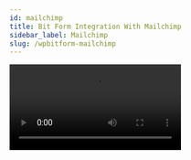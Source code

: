 ```yaml
---
id: mailchimp
title: Bit Form Integration With Mailchimp 
sidebar_label: Mailchimp
slug: /wpbitform-mailchimp
---
```


<Video youtube src="ZjAVXYbh7LY" />
<br/>

Building a good email list of your users can help you enrich your brand or company’s marketing strategy. With the direct **Bit Form integration with Mailchimp**, you can add the contact to the audience list as a subscriber. Go through the documentation about the Mailchimp integration process.

## Authorization Process 

At first, select the name of the form you have created before or create a new form to apply the Mailchimp integration.

<Image src="MailChimp/1 Select form" alt="Mailchimp" w="1020" h="300" /> 

After that, follow the below instructions.

A. Follow the path:

***Settings=> Integrations => Click on (+) => Click on ‘Mailchimp’***

<Image src="MailChimp/2.1 Settings to Integration" alt="Mailchimp" w="1020" h="300" />

<Image src="MailChimp/2.2 Integration to Mailchimp" alt="Mailchimp" w="1020" h="300" />

<Image src="MailChimp/2.3 Select Mailchimp" alt="Mailchimp" w="1020" h="300" />

B. Integration Name: Set the integration name ***Mailchimp API***.

C. Homepage URL: Enter the URL of your website.

D. Authorized Redirect URL: Enter the URL in which Mailchimp will send the authentication code.

E. Client ID & Secret: For client ID & secret, you have to visit the Mailchimp API console. If you already have any Client ID & secret before then copy this to the field. If you don’t have any, then you have to create a new client ID & secret.

To get new Client Id & Client secret information go to ***Mailchimp API CONSOL => Register An App***

<Image src="MailChimp/API" alt="Mailchimp" w="1020" h="400" />

<Image src="MailChimp/3.1 Register app" alt="Mailchimp" w="1020" h="300" />

Register all the information. In the ***App website*** & ***Redirect URL*** fields you have to give the values of the field of ***Homepage URL*** & ***Authorized Redirect URL*** respectively. Now, click on the ***Create*** button to get your client ID & Secret information from Mailchimp.

<Image src="MailChimp/4 Create" alt="Mailchimp" w="792" h="656" />

<Image src="MailChimp/Give-Id-Secret" alt="Mailchimp" w="792" h="300" />

F. Now click ***Authorize*** & you are ready to import all your data from Bit Form to your Mailchimp account.

<Image src="MailChimp/Authorize" alt="Mailchimp" w="1020" h="400" />

## Integration Settings

 1. Select the audience from the drop-down option. You have to create an audience before on your Mailchimp account. You can add a Tag [ also multiple tags] for the audience that you have created before on your MailChimp account.

 <Image src="MailChimp/6 Select audience list" alt="Mailchimp" w="1077" h="400" />

 <Image src="MailChimp/Tag-MailChimp-Bit-Formpng" alt="Mailchimp" w="1077" h="300" />

2. When you fill-up the audience list field, you will find the ***Map Field*** option. You have to map all the necessary form fields with the related Mailchimp field.

 <Image src="MailChimp/Tag&Map-Bit-Form" alt="Mailchimp" w="1077" h="400" />

3. Also, you can enable the action  Add Address Field to add the address of the contact. The addresses fields of Mailchimp are fixed – ***Address***, ***City***, ***Zip*** & ***State***. These fields are required for the Mailchimp audience. 

 <Image src="MailChimp/Address-Field-Map-MailChimp-Bit-Form" alt="Mailchimp" w="1077" h="350" />

4. By enabling the action  ***Double-Opt-in*** admin can ask permission from users if they want to subscribe to MailChimp or not.

 <Image src="MailChimp/Double-Opt-In-MailChimp-Bit-Form" alt="Mailchimp" w="1077" h="350" />

5. You can also update the submitted data by enabling the action called ***Update Mailchimp***. Suppose the user already submitted data under an email address. Again they want to submit data under the same email, if the action is enabled then the new data will be updated regarding that email address.

 <Image src="MailChimp/Update-MailChimp-Bit-Form" alt="Mailchimp" w="1077" h="300" />

6. After clicking on ***Finish & Save***, the Mailchimp integration is ready.

 <Image src="MailChimp/10 Finish & Save" alt="Mailchimp" w="1077" h="300" />

7. Now, you have to set conditional logic to trigger the integration for the submitted data. When you set conditional logic, remember some points – set ‘Action behavior = Always’ & specify the integration name you have created for Mailchimp. If you don’t select the integration name properly, then the integration will not work.

 <Image src="MailChimp/Select Intrgration" alt="Mailchimp" w="1077" h="400" />

8. After submitting any data, you can see the record both on the Mailchimp account & response page of BitForm.

 <Image src="MailChimp/Submit Data" alt="Mailchimp" w="1077" h="450" />

 <Image src="MailChimp/Data on Mailchimp" alt="Mailchimp" w="1077" h="350" />

 <Image src="MailChimp/Data on responses" alt="Mailchimp" w="1077" h="350" />

9. When you update any data from the responses page, you can see the update directly on your Mailchimp account.

 <Image src="MailChimp/15.1.response update" alt="Mailchimp" w="1077" h="350" />

 <Image src="MailChimp/15.2 response update" alt="Mailchimp" w="1077" h="320" />



<Feedback/>